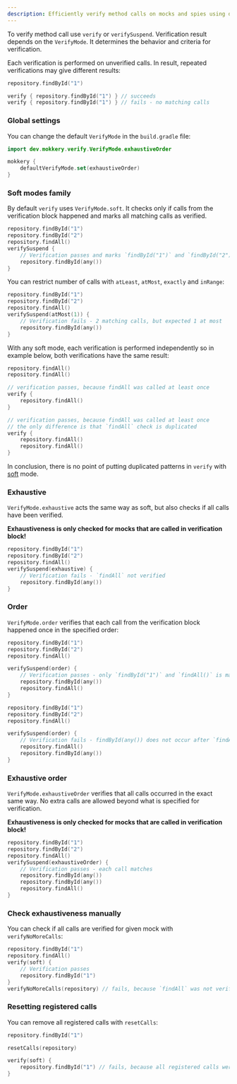 ```yaml
---
description: Efficiently verify method calls on mocks and spies using different verification modes!
---
```


To verify method call use `verify` or `verifySuspend`. Verification result depends on the `VerifyMode`.
It determines the behavior and criteria for verification.

Each verification is performed on unverified calls. In result, repeated verifications may give different results:

```kotlin
repository.findById("1")

verify { repository.findById("1") } // succeeds
verify { repository.findById("1") } // fails - no matching calls 
```

### Global settings

You can change the default `VerifyMode` in the `build.gradle` file:

```kotlin
import dev.mokkery.verify.VerifyMode.exhaustiveOrder

mokkery {
    defaultVerifyMode.set(exhaustiveOrder)
}
```

### Soft modes family

By default `verify` uses `VerifyMode.soft`. It checks only if calls from the verification block happened and marks all
matching calls as verified.

```kotlin
repository.findById("1")
repository.findById("2")
repository.findAll()
verifySuspend { 
    // Verification passes and marks `findById("1")` and `findById("2")` as verified.
    repository.findById(any())
}
```

You can restrict number of calls with `atLeast`, `atMost`, `exactly` and `inRange`:

```kotlin
repository.findById("1")
repository.findById("2")
repository.findAll()
verifySuspend(atMost(1)) { 
    // Verification fails - 2 matching calls, but expected 1 at most
    repository.findById(any())
}
```

With any soft mode, each verification is performed independently so in example below, both verifications have the same result:

```kotlin
repository.findAll()
repository.findAll()

// verification passes, because findAll was called at least once
verify {
    repository.findAll()
}

// verification passes, because findAll was called at least once
// the only difference is that `findAll` check is duplicated
verify {
    repository.findAll()
    repository.findAll()
}
```

In conclusion, there is no point of putting duplicated patterns in `verify` with [soft](../Guides/Verifying#soft-modes-family) mode.

### Exhaustive

`VerifyMode.exhaustive` acts the same way as soft, but also checks if all calls have been verified.

**Exhaustiveness is only checked for mocks that are called in verification block!**

```kotlin
repository.findById("1")
repository.findById("2")
repository.findAll()
verifySuspend(exhaustive) { 
    // Verification fails - `findAll` not verified
    repository.findById(any())
}
```

### Order

`VerifyMode.order` verifies that each call from the verification block happened once in the specified order:

```kotlin
repository.findById("1")
repository.findById("2")
repository.findAll()

verifySuspend(order) { 
    // Verification passes - only `findById("1")` and `findAll()` is marked as verified
    repository.findById(any())
    repository.findAll()
}

```
```kotlin
repository.findById("1")
repository.findById("2")
repository.findAll()

verifySuspend(order) {
    // Verification fails - findById(any()) does not occur after `findAll()`
    repository.findAll()
    repository.findById(any())
}
```

### Exhaustive order

`VerifyMode.exhaustiveOrder` verifies that all calls occurred in the exact same way. No extra calls are allowed beyond
what is specified for verification.

**Exhaustiveness is only checked for mocks that are called in verification block!**

```kotlin
repository.findById("1")
repository.findById("2")
repository.findAll()
verifySuspend(exhaustiveOrder) {
    // Verification passes - each call matches
    repository.findById(any())
    repository.findById(any())
    repository.findAll()
}
```

### Check exhaustiveness manually

You can check if all calls are verified for given mock with `verifyNoMoreCalls`:

```kotlin
repository.findById("1")
repository.findAll()
verify(soft) {
    // Verification passes
    repository.findById("1")
}
verifyNoMoreCalls(repository) // fails, because `findAll` was not verified!
```

### Resetting registered calls

You can remove all registered calls with `resetCalls`:

```kotlin
repository.findById("1")

resetCalls(repository)

verify(soft) {
    repository.findById("1") // fails, because all registered calls were removed with `resetCalls`
}
```
